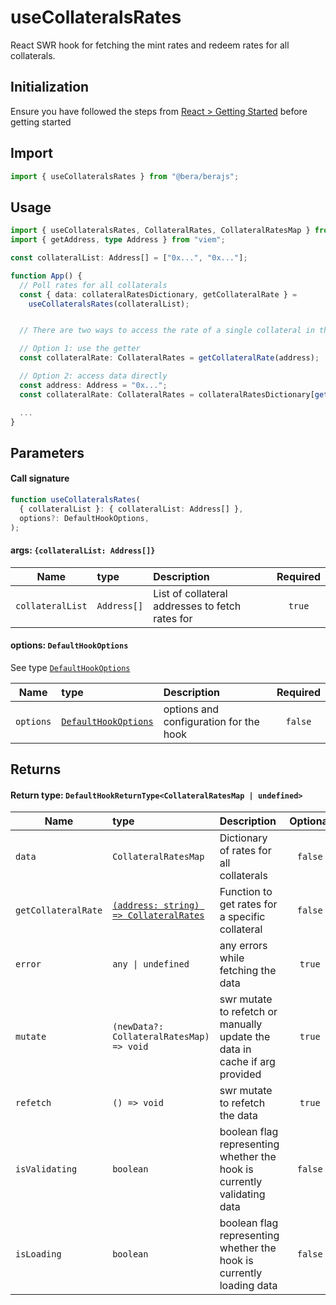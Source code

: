 # useCollateralsRates

React SWR hook for fetching the mint rates and redeem rates for all collaterals.

## Initialization

Ensure you have followed the steps from [React > Getting Started](/react/getting-started) before getting started

## Import

```ts
import { useCollateralsRates } from "@bera/berajs";
```

## Usage

```ts
import { useCollateralsRates, CollateralRates, CollateralRatesMap } from "@bera/berajs";
import { getAddress, type Address } from "viem";

const collateralList: Address[] = ["0x...", "0x..."];

function App() {
  // Poll rates for all collaterals
  const { data: collateralRatesDictionary, getCollateralRate } =
    useCollateralsRates(collateralList);


  // There are two ways to access the rate of a single collateral in the polled data

  // Option 1: use the getter
  const collateralRate: CollateralRates = getCollateralRate(address);

  // Option 2: access data directly
  const address: Address = "0x...";
  const collateralRate: CollateralRates = collateralRatesDictionary[getAddress(address)];

  ...
}
```

## Parameters

#### Call signature

```ts
function useCollateralsRates(
  { collateralList }: { collateralList: Address[] },
  options?: DefaultHookOptions,
);
```

#### args: `{collateralList: Address[]}`

| Name             | type        | Description                                     | Required |
| ---------------- | :---------- | :---------------------------------------------- | :------: |
| `collateralList` | `Address[]` | List of collateral addresses to fetch rates for |  `true`  |

#### options: `DefaultHookOptions`

See type [`DefaultHookOptions`](/types/DefaultHookOptions/)

| Name      | type                                               | Description                            | Required |
| --------- | :------------------------------------------------- | :------------------------------------- | :------: |
| `options` | [`DefaultHookOptions`](/types/DefaultHookOptions/) | options and configuration for the hook | `false`  |

## Returns

#### Return type: `DefaultHookReturnType<CollateralRatesMap | undefined>`

| Name                | type                                                              | Description                                                                | Optional |
| ------------------- | :---------------------------------------------------------------- | :------------------------------------------------------------------------- | :------: |
| `data`              | `CollateralRatesMap`                                              | Dictionary of rates for all collaterals                                    | `false`  |
| `getCollateralRate` | [`(address: string) => CollateralRates`](/types/CollateralRates/) | Function to get rates for a specific collateral                            | `false`  |
| `error`             | `any \| undefined`                                                | any errors while fetching the data                                         |  `true`  |
| `mutate`            | `(newData?: CollateralRatesMap) => void`                          | swr mutate to refetch or manually update the data in cache if arg provided |  `true`  |
| `refetch`           | `() => void`                                                      | swr mutate to refetch the data                                             |  `true`  |
| `isValidating`      | `boolean`                                                         | boolean flag representing whether the hook is currently validating data    | `false`  |
| `isLoading`         | `boolean`                                                         | boolean flag representing whether the hook is currently loading data       | `false`  |
